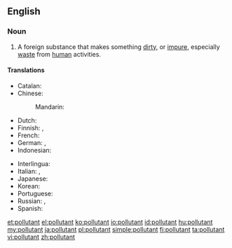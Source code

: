 ==English==
{{wikipedia}}

===Noun===
{{en-noun}}

# A foreign substance that makes something [[dirty]], or [[impure]], especially [[waste]] from [[human]] activities.

====Translations====
{{trans-top|something that pollutes}}
* Catalan: {{t|ca|contaminant|m}}
* Chinese: 
*: Mandarin: {{t|cmn|污染物|tr=wūrǎnwù|sc=Hani}}
* Dutch: {{t|nl|vervuiler|m}}
* Finnish: {{t-|fi|saaste}}, {{t-|fi|epäpuhtaus}}
* French: {{t+|fr|polluant|m}}
* German: {{t|de|Schadstoff|m}}, {{t|de|umweltgefährlicher Stoff|m}}
* Indonesian: {{t|id|polutan}}
{{trans-mid}}
* Interlingua: {{t|ia|polluente}}
* Italian: {{t|it|[[sostanza]] [[inquinante]]|f}}, {{t+|it|inquinante|m}}
* Japanese: {{t|ja|汚染物質|tr=[[おせんぶっしつ]], osen-busshitsu|sc=Jpan}}
* Korean: {{t|ko|오염물질|tr=oyum-muljil|sc=Kore}}
* Portuguese: {{t|pt|poluente|m}}
* Russian: {{t|ru|загрязнитель|m|tr=zagrjaznítelʹ|sc=Cyrl}}, {{t|ru|[[загрязнять|загрязняющее]] [[вещество]]|n|tr=zagrjaznjájuščeje veščestvó|sc=Cyrl}}
* Spanish: {{t-|es|contaminante|m}}
{{trans-bottom}}

[[et:pollutant]]
[[el:pollutant]]
[[ko:pollutant]]
[[io:pollutant]]
[[id:pollutant]]
[[hu:pollutant]]
[[my:pollutant]]
[[ja:pollutant]]
[[pl:pollutant]]
[[simple:pollutant]]
[[fi:pollutant]]
[[ta:pollutant]]
[[vi:pollutant]]
[[zh:pollutant]]